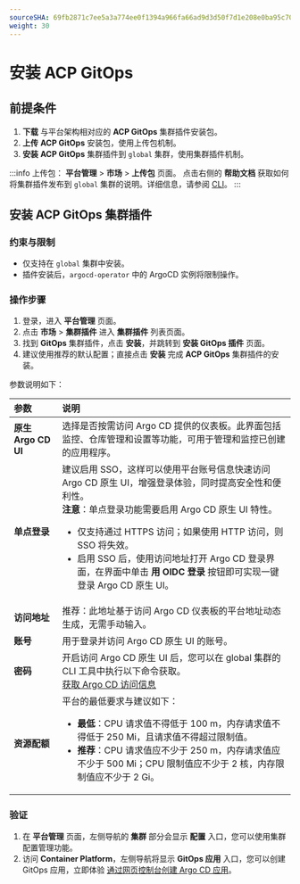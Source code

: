 ```yaml
---
sourceSHA: 69fb2871c7ee5a3a774ee0f1394a966fa66ad9d3d50f7d1e208e0ba95c704ea8
weight: 30
---
```


# 安装 ACP GitOps

## 前提条件

1. **下载** 与平台架构相对应的 **ACP GitOps** 集群插件安装包。
2. **上传** **ACP GitOps** 安装包，使用上传包机制。
3. **安装** **ACP GitOps** 集群插件到 `global` 集群，使用集群插件机制。

:::info
上传包：
**平台管理** > **市场** > **上传包** 页面。
点击右侧的 **帮助文档** 获取如何将集群插件发布到 `global` 集群的说明。详细信息，请参阅 [CLI](/ui/cli_tools/index.mdx)。
:::

## 安装 ACP GitOps 集群插件

### 约束与限制

- 仅支持在 `global` 集群中安装。
- 插件安装后，`argocd-operator` 中的 ArgoCD 实例将限制操作。

### 操作步骤

1. 登录，进入 **平台管理** 页面。
2. 点击 **市场** > **集群插件** 进入 **集群插件** 列表页面。
3. 找到 **GitOps** 集群插件，点击 **安装**，并跳转到 **安装 GitOps 插件** 页面。
4. 建议使用推荐的默认配置；直接点击 **安装** 完成 **ACP GitOps** 集群插件的安装。

参数说明如下：

| **参数**           | **说明**                                                                                                                                                                                                                                                                                                                                                                                                                                                                                                                                                        |
| :------------------ | :----------------------------------------------------------------------------------------------------------------------------------------------------------------------------------------------------------------------------------------------------------------------------------------------------------------------------------------------------------------------------------------------------------------------------------------------------------------------------------------------------------------------------------------------------------------- |
| **原生 Argo CD UI** | 选择是否按需访问 Argo CD 提供的仪表板。此界面包括监控、仓库管理和设置等功能，可用于管理和监控已创建的应用程序。                                                                                                                                                                                                                                                                                                                                                                                                                                      |
| **单点登录**        | 建议启用 SSO，这样可以使用平台账号信息快速访问 Argo CD 原生 UI，增强登录体验，同时提高安全性和便利性。<br /> **注意**：单点登录功能需要启用 Argo CD 原生 UI 特性。 <ul><li>仅支持通过 HTTPS 访问；如果使用 HTTP 访问，则 SSO 将失效。</li><li>启用 SSO 后，使用访问地址打开 Argo CD 登录界面，在界面中单击 **用 OIDC 登录** 按钮即可实现一键登录 Argo CD 原生 UI。</li></ul> |
| **访问地址**        | 推荐：此地址基于访问 Argo CD 仪表板的平台地址动态生成，无需手动输入。                                                                                                                                                                                                                                                                                                                                                                                                                                       |
| **账号**            | 用于登录并访问 Argo CD 原生 UI 的账号。                                                                                                                                                                                                                                                                                                                                                                                                                                                                                                                               |
| **密码**            | 开启访问 Argo CD 原生 UI 后，您可以在 global 集群的 CLI 工具中执行以下命令获取。<br />[获取 Argo CD 访问信息](../how_to/argocd_info.mdx#argocd-password-cli)                                                                                                                                                                                                                                                                                                                                                                                         |
| **资源配额**        | 平台的最低要求与建议如下：<ul><li> **最低**：CPU 请求值不得低于 100 m，内存请求值不得低于 250 Mi，且请求值不得超过限制值。</li><li> **推荐**：CPU 请求值应不少于 250 m，内存请求值应不少于 500 Mi；CPU 限制值应不少于 2 核，内存限制值应不少于 2 Gi。</li></ul>                                                                                                                                                |

### 验证

1. 在 **平台管理** 页面，左侧导航的 **集群** 部分会显示 **配置** 入口，您可以使用集群配置管理功能。
2. 访问 **Container Platform**，左侧导航将显示 **GitOps 应用** 入口，您可以创建 GitOps 应用，立即体验 [通过网页控制台创建 Argo CD 应用](../how_to/create_gitops_app.mdx)。
